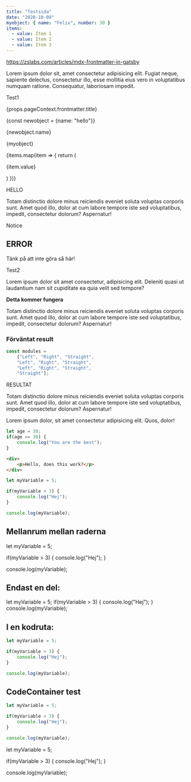 ```yaml
---
title: "Testsida"
date: "2020-10-09"
myobject: { name: "Felix", number: 30 }
items:
  - value: Item 1
  - value: Item 2
  - value: Item 3
---
```


https://zslabs.com/articles/mdx-frontmatter-in-gatsby

Lorem ipsum dolor sit, amet consectetur adipisicing elit. Fugiat neque, sapiente delectus, consectetur illo, esse mollitia eius vero in voluptatibus numquam ratione. Consequatur, laboriosam impedit.

<TopicHeading link="test1">Test1</TopicHeading>




<!-- <RenderList items={items}/> -->

{props.pageContext.frontmatter.title}

{const newobject = {name: "hello"}}

{newobject.name}

{myobject}

{items.map(item => {
    return (<p>{item.value}</p>)
})}

<Callout half="true">HELLO</Callout>

Totam distinctio dolore minus reiciendis eveniet soluta voluptas corporis sunt. Amet quod illo, dolor at cum labore tempore iste sed voluptatibus, impedit, consectetur dolorum? Aspernatur!

<Notice half="true">Notice</Notice>

<Failure half="true">


## ERROR

Tänk på att inte göra så här!

</Failure>

<TopicHeading link="test2">Test2</TopicHeading>

Lorem ipsum dolor sit amet consectetur, adipisicing elit. Deleniti quasi ut laudantium nam sit cupiditate ea quia velit sed tempore?

<Notice half="true">

**Detta kommer fungera**

</Notice>

Totam distinctio dolore minus reiciendis eveniet soluta voluptas corporis sunt. Amet quod illo, dolor at cum labore tempore iste sed voluptatibus, impedit, consectetur dolorum? Aspernatur!

<Output>

### Förväntat result

```javascript
const modules =
    ["Left", "Right", "Straight",
    "Left", "Right", "Straight",
    "Left", "Right", "Straight",
    "Straight"];
```


</Output>

<Success>RESULTAT</Success>

Totam distinctio dolore minus reiciendis eveniet soluta voluptas corporis sunt. Amet quod illo, dolor at cum labore tempore iste sed voluptatibus, impedit, consectetur dolorum? Aspernatur!

<PracticeContainer>

Lorem ipsum dolor, sit amet consectetur adipisicing elit. Quos, dolor!

```javascript
let age = 30;
if(age == 30) {
    console.log("You are the best");
}
```

</PracticeContainer>

```html
<div>
    <p>Hello, does this work?</p>
</div>
```

```javascript
let myVariable = 5;

if(myVariable > 3) {
    console.log("Hej");
}

console.log(myVariable);
```

## Mellanrum mellan raderna

<CopyButton>

let myVariable = 5;

if(myVariable > 3) {
    console.log("Hej");
}

console.log(myVariable);

</CopyButton>

## Endast en del:

<CopyButton>

let myVariable = 5;
if(myVariable > 3) {
    console.log("Hej");
}
console.log(myVariable);

</CopyButton>

## I en kodruta:

<CopyButton>

```javascript
let myVariable = 5;

if(myVariable > 3) {
    console.log("Hej");
}

console.log(myVariable);
```

</CopyButton>

## CodeContainer test

<CodeContainer>

```javascript
let myVariable = 5;

if(myVariable > 3) {
    console.log("Hej");
}

console.log(myVariable);
```

<CopyButton>

let myVariable = 5;

if(myVariable > 3) {
    console.log("Hej");
}

console.log(myVariable);

</CopyButton>

</CodeContainer>